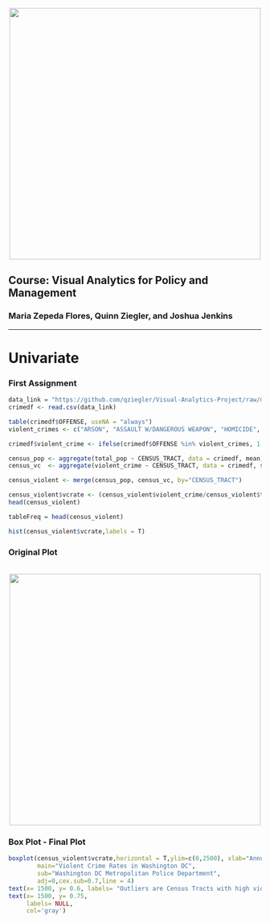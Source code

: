 
<br> 
<center><img src="http://i.imgur.com/sSaOozN.png" width="500"></center>


## Course: Visual Analytics for Policy and Management

### Maria Zepeda Flores, Quinn Ziegler, and Joshua Jenkins 

_____
<a id='part1'></a>

# Univariate
### First Assignment 

```r
data_link = "https://github.com/qziegler/Visual-Analytics-Project/raw/master/data/dc_crime_tract_demo.csv"
crimedf <- read.csv(data_link)
```

```r
table(crimedf$OFFENSE, useNA = "always")
violent_crimes <- c("ARSON", "ASSAULT W/DANGEROUS WEAPON", "HOMICIDE", "ROBBERY", "SEX ABUSE")

crimedf$violent_crime <- ifelse(crimedf$OFFENSE %in% violent_crimes, 1, 0)

census_pop <- aggregate(total_pop ~ CENSUS_TRACT, data = crimedf, mean)
census_vc  <- aggregate(violent_crime ~ CENSUS_TRACT, data = crimedf, sum)

census_violent <- merge(census_pop, census_vc, by="CENSUS_TRACT")

census_violent$vcrate <- (census_violent$violent_crime/census_violent$total_pop)*100000
head(census_violent)
```

```r
tableFreq = head(census_violent)

```


```r
hist(census_violent$vcrate,labels = T)
```

### Original Plot

<br> 
<center><img src="https://i.imgur.com/JXObpmR.png" width="500"></center>

### Box Plot - Final Plot


```r
boxplot(census_violent$vcrate,horizontal = T,ylim=c(0,2500), xlab="Annual Violent Crime Rate by Census Tract", 
        main="Violent Crime Rates in Washington DC",
        sub="Washington DC Metropolitan Police Department",
        adj=0,cex.sub=0.7,line = 4)
text(x= 1500, y= 0.6, labels= "Outliers are Census Tracts with high violent crime rates",col='gray')
text(x= 1500, y= 0.75, 
     labels= NULL,
     col='gray')
```





